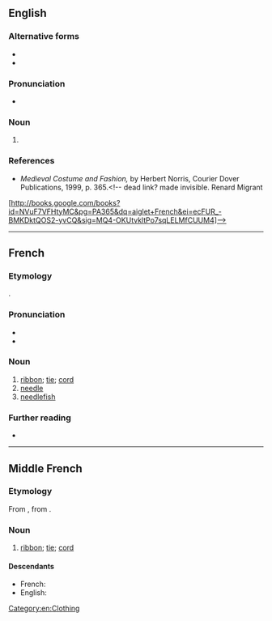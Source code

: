 ==English==

===Alternative forms===
* {{l|en|aglet}}
* {{l|en|aiglet}}

===Pronunciation===
* {{IPA|/ˌeɪɡwɪˈlɛt/|lang=en}}

===Noun===
{{en-noun}}

# {{alt form|aiglet|lang=en||metal tip on a ribbon or cord that facilitated lacing two parts of a garment together}}

===References===
* ''Medieval Costume and Fashion,'' by Herbert Norris, Courier Dover Publications, 1999, p. 365.<!-- dead link? made invisible. Renard Migrant
[http://books.google.com/books?id=NVuF7VFHtyMC&pg=PA365&dq=aiglet+French&ei=ecFUR_-BMKDktQOS2-yvCQ&sig=MQ4-OKUtvkltPo7sqLELMfCUUM4]-->

[[Category:en:Clothing]]

----

==French==

===Etymology===
{{suffix|fr|aiguille|ette}}.

===Pronunciation===
* {{IPA|/e.ɡɥi.jɛt/|lang=fr}}
* {{audio|LL-Q150 (fra)-Kiminou1-aiguillette.wav|Audio|lang=fr}}

===Noun===
{{fr-noun|f}}

# [[ribbon]]; [[tie]]; [[cord]]
# [[needle]]
# [[needlefish]]

===Further reading===
* {{R:TLFi}}

----

==Middle French==

===Etymology===
From {{inh|frm|fro|-}}, from {{suffix|frm|aiguille|ette}}.

===Noun===
{{frm-noun|f}}

# [[ribbon]]; [[tie]]; [[cord]]

====Descendants====
* French: {{l|fr|aiguillette}}
* English: {{l|en|aiglet}}